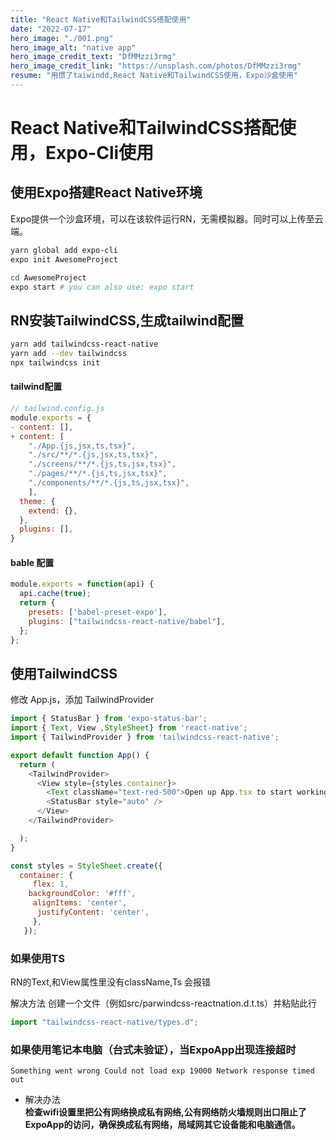 ---
title: "React Native和TailwindCSS搭配使用"
date: "2022-07-17"
hero_image: "./001.png"
hero_image_alt: "native app"
hero_image_credit_text: "DfMMzzi3rmg"
hero_image_credit_link: "https://unsplash.com/photos/DfMMzzi3rmg"
resume: "用惯了taiwindd,React Native和TailwindCSS使用，Expo沙盒使用"
---

# React Native和TailwindCSS搭配使用，Expo-Cli使用 

## 使用Expo搭建React Native环境

Expo提供一个沙盒环境，可以在该软件运行RN，无需模拟器。同时可以上传至云端。

```bash
yarn global add expo-cli
expo init AwesomeProject

cd AwesomeProject
expo start # you can also use: expo start
```

## RN安装TailwindCSS,生成tailwind配置

```bash
yarn add tailwindcss-react-native
yarn add --dev tailwindcss
npx tailwindcss init
```

#### tailwind配置 

```javascript
// tailwind.config.js
module.exports = {
- content: [],
+ content: [
    "./App.{js,jsx,ts,tsx}", 
    "./src/**/*.{js,jsx,ts,tsx}",
    "./screens/**/*.{js,ts,jsx,tsx}",
    "./pages/**/*.{js,ts,jsx,tsx}",
    "./components/**/*.{js,ts,jsx,tsx}",
    ],
  theme: {
    extend: {},
  },
  plugins: [],
}
```

#### bable 配置

```javascript
module.exports = function(api) {
  api.cache(true);
  return {
    presets: ['babel-preset-expo'],
    plugins: ["tailwindcss-react-native/babel"],
  };
};

```


## 使用TailwindCSS

修改 App.js，添加 TailwindProvider

```javascript
import { StatusBar } from 'expo-status-bar';
import { Text, View ,StyleSheet} from 'react-native';
import { TailwindProvider } from 'tailwindcss-react-native';

export default function App() {
  return (
    <TailwindProvider>
      <View style={styles.container}>
        <Text className="text-red-500">Open up App.tsx to start working on your app!</Text>
        <StatusBar style="auto" />
      </View>
    </TailwindProvider>

  );
}

const styles = StyleSheet.create({
  container: {
     flex: 1,
    backgroundColor: '#fff',
     alignItems: 'center',
      justifyContent: 'center',
     },
   });
```

### 如果使用TS

RN的Text,和View属性里没有className,Ts 会报错

解决方法 
创建一个文件（例如src/parwindcss-reactnation.d.t.ts）并粘贴此行

```javascript
import "tailwindcss-react-native/types.d";

```


### 如果使用笔记本电脑（台式未验证），当ExpoApp出现连接超时

```shell
Something went wrong Could not load exp 19000 Network response timed out
```

- 解决办法  
**检查wifi设置里把公有网络换成私有网络,公有网络防火墙规则出口阻止了ExpoApp的访问，确保换成私有网络，局域网其它设备能和电脑通信。**
